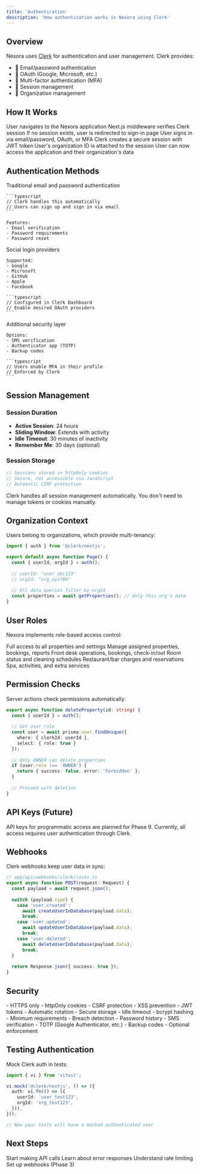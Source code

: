 ```yaml
---
title: 'Authentication'
description: 'How authentication works in Nexora using Clerk'
---
```


## Overview

Nexora uses [Clerk](https://clerk.com) for authentication and user management. Clerk provides:

- 🔐 Email/password authentication
- 🔑 OAuth (Google, Microsoft, etc.)
- 📱 Multi-factor authentication (MFA)
- 🎫 Session management
- 👥 Organization management

## How It Works

<Steps>
  <Step title="User Visits App">
    User navigates to the Nexora application
  </Step>
  
  <Step title="Middleware Checks Session">
    Next.js middleware verifies Clerk session
  </Step>
  
  <Step title="Redirect if Unauthenticated">
    If no session exists, user is redirected to sign-in page
  </Step>
  
  <Step title="Clerk Universal Login">
    User signs in via email/password, OAuth, or MFA
  </Step>
  
  <Step title="Session Created">
    Clerk creates a secure session with JWT token
  </Step>
  
  <Step title="Organization Context">
    User's organization ID is attached to the session
  </Step>
  
  <Step title="Access Granted">
    User can now access the application and their organization's data
  </Step>
</Steps>

## Authentication Methods

<Tabs>
  <Tab title="Email & Password">
    Traditional email and password authentication
    
    ```typescript
    // Clerk handles this automatically
    // Users can sign up and sign in via email
    ```
    
    Features:
    - Email verification
    - Password requirements
    - Password reset
  </Tab>
  
  <Tab title="OAuth">
    Social login providers
    
    Supported:
    - Google
    - Microsoft
    - GitHub
    - Apple
    - Facebook
    
    ```typescript
    // Configured in Clerk Dashboard
    // Enable desired OAuth providers
    ```
  </Tab>
  
  <Tab title="Multi-Factor">
    Additional security layer
    
    Options:
    - SMS verification
    - Authenticator app (TOTP)
    - Backup codes
    
    ```typescript
    // Users enable MFA in their profile
    // Enforced by Clerk
    ```
  </Tab>
</Tabs>

## Session Management

### Session Duration

- **Active Session**: 24 hours
- **Sliding Window**: Extends with activity
- **Idle Timeout**: 30 minutes of inactivity
- **Remember Me**: 30 days (optional)

### Session Storage

```typescript
// Sessions stored in httpOnly cookies
// Secure, not accessible via JavaScript
// Automatic CSRF protection
```

<Info>
Clerk handles all session management automatically. You don't need to manage tokens or cookies manually.
</Info>

## Organization Context

Users belong to organizations, which provide multi-tenancy:

```typescript
import { auth } from '@clerk/nextjs';

export default async function Page() {
  const { userId, orgId } = auth();
  
  // userId: "user_abc123"
  // orgId: "org_xyz789"
  
  // All data queries filter by orgId
  const properties = await getProperties(); // Only this org's data
}
```

## User Roles

Nexora implements role-based access control:

<CardGroup cols={2}>
  <Card title="Owner" icon="crown">
    Full access to all properties and settings
  </Card>
  <Card title="Manager" icon="briefcase">
    Manage assigned properties, bookings, reports
  </Card>
  <Card title="Receptionist" icon="user">
    Front desk operations, bookings, check-in/out
  </Card>
  <Card title="Housekeeping" icon="broom">
    Room status and cleaning schedules
  </Card>
  <Card title="F&B" icon="utensils">
    Restaurant/bar charges and reservations
  </Card>
  <Card title="Guest Services" icon="concierge-bell">
    Spa, activities, and extra services
  </Card>
</CardGroup>

## Permission Checks

Server actions check permissions automatically:

```typescript
export async function deleteProperty(id: string) {
  const { userId } = auth();
  
  // Get user role
  const user = await prisma.user.findUnique({
    where: { clerkId: userId },
    select: { role: true }
  });
  
  // Only OWNER can delete properties
  if (user.role !== 'OWNER') {
    return { success: false, error: 'Forbidden' };
  }
  
  // Proceed with deletion
}
```

## API Keys (Future)

<Note>
API keys for programmatic access are planned for Phase 9. Currently, all access requires user authentication through Clerk.
</Note>

## Webhooks

Clerk webhooks keep user data in sync:

```typescript
// app/api/webhooks/clerk/route.ts
export async function POST(request: Request) {
  const payload = await request.json();
  
  switch (payload.type) {
    case 'user.created':
      await createUserInDatabase(payload.data);
      break;
    case 'user.updated':
      await updateUserInDatabase(payload.data);
      break;
    case 'user.deleted':
      await deleteUserInDatabase(payload.data);
      break;
  }
  
  return Response.json({ success: true });
}
```

## Security

<AccordionGroup>
  <Accordion title="Secure by Default" icon="shield">
    - HTTPS only
    - httpOnly cookies
    - CSRF protection
    - XSS prevention
  </Accordion>
  
  <Accordion title="Session Security" icon="lock">
    - JWT tokens
    - Automatic rotation
    - Secure storage
    - Idle timeout
  </Accordion>
  
  <Accordion title="Password Security" icon="key">
    - bcrypt hashing
    - Minimum requirements
    - Breach detection
    - Password history
  </Accordion>
  
  <Accordion title="MFA Support" icon="mobile">
    - SMS verification
    - TOTP (Google Authenticator, etc.)
    - Backup codes
    - Optional enforcement
  </Accordion>
</AccordionGroup>

## Testing Authentication

Mock Clerk auth in tests:

```typescript
import { vi } from 'vitest';

vi.mock('@clerk/nextjs', () => ({
  auth: vi.fn(() => ({
    userId: 'user_test123',
    orgId: 'org_test123',
  })),
}));

// Now your tests will have a mocked authenticated user
```

## Next Steps

<CardGroup cols={2}>
  <Card title="Properties API" href="/api-reference/properties/list">
    Start making API calls
  </Card>
  <Card title="Error Handling" href="/api-reference/errors">
    Learn about error responses
  </Card>
  <Card title="Rate Limits" href="/api-reference/rate-limits">
    Understand rate limiting
  </Card>
  <Card title="Webhooks" href="/api-reference/webhooks">
    Set up webhooks (Phase 3)
  </Card>
</CardGroup>

